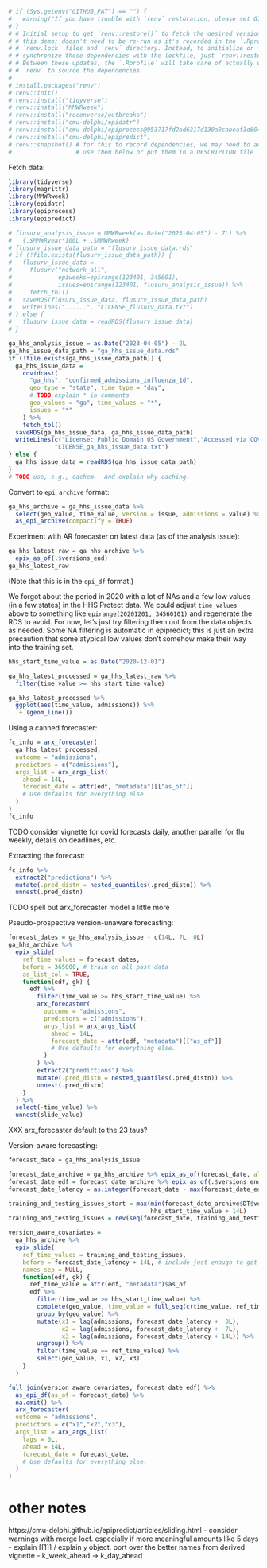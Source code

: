 ```r
# if (Sys.getenv("GITHUB_PAT") == "") {
#   warning("If you have trouble with `renv` restoration, please set GITHUB_PAT in a `.Renviron` file (see `help(.Rprofile)` for the format and possible locations) and make sure it's .gitignore'd / not shared.")
# }
# # Initial setup to get `renv::restore()` to fetch the desired versions for
# # this demo; doesn't need to be re-run as it's recorded in the `.Rprofile` and
# # `renv.lock` files and `renv` directory. Instead, to initialize or
# # synchronize these dependencies with the lockfile, just `renv::restore()`.
# # Between these updates, the `.Rprofile` will take care of actually using the
# # `renv` to source the dependencies.
#
# install.packages("renv")
# renv::init()
# renv::install("tidyverse")
# renv::install("MMWRweek")
# renv::install("reconverse/outbreaks")
# renv::install("cmu-delphi/epidatr")
# renv::install("cmu-delphi/epiprocess@953717fd2ad6317d130a8cabeaf3d6040aebb59a")
# renv::install("cmu-delphi/epipredict")
# renv::snapshot() # for this to record dependencies, we may need to actually
#                  # use them below or put them in a DESCRIPTION file
```

Fetch data:
```r
library(tidyverse)
library(magrittr)
library(MMWRweek)
library(epidatr)
library(epiprocess)
library(epipredict)

# flusurv_analysis_issue = MMWRweek(as.Date("2023-04-05") - 7L) %>%
#   {.$MMWRyear*100L + .$MMWRweek}
# flusurv_issue_data_path = "flusurv_issue_data.rds"
# if (!file.exists(flusurv_issue_data_path)) {
#   flusurv_issue_data =
#     flusurv("network_all",
#             epiweeks=epirange(123401, 345601),
#             issues=epirange(123401, flusurv_analysis_issue)) %>%
#     fetch_tbl()
#   saveRDS(flusurv_issue_data, flusurv_issue_data_path)
#   writeLines("......", "LICENSE_flusurv_data.txt")
# } else {
#   flusurv_issue_data = readRDS(flusurv_issue_data)
# }

ga_hhs_analysis_issue = as.Date("2023-04-05") - 2L
ga_hhs_issue_data_path = "ga_hhs_issue_data.rds"
if (!file.exists(ga_hhs_issue_data_path)) {
  ga_hhs_issue_data =
    covidcast(
      "ga_hhs", "confirmed_admissions_influenza_1d",
      geo_type = "state", time_type = "day",
      # TODO explain * in comments
      geo_values = "ga", time_values = "*",
      issues = "*"
    ) %>%
    fetch_tbl()
  saveRDS(ga_hhs_issue_data, ga_hhs_issue_data_path)
  writeLines(c("License: Public Domain US Government","Accessed via COVIDcast Epidata API"),
             "LICENSE_ga_hhs_issue_data.txt")
} else {
  ga_hhs_issue_data = readRDS(ga_hhs_issue_data_path)
}
# TODO use, e.g., cachem.  And explain why caching.
```

Convert to `epi_archive` format:
```r
ga_hhs_archive = ga_hhs_issue_data %>%
  select(geo_value, time_value, version = issue, admissions = value) %>%
  as_epi_archive(compactify = TRUE)
```

Experiment with AR forecaster on latest data (as of the analysis issue):
```r
ga_hhs_latest_raw = ga_hhs_archive %>%
  epix_as_of(.$versions_end)
ga_hhs_latest_raw
```
(Note that this is in the `epi_df` format.)

We forgot about the period in 2020 with a lot of NAs and a few low values (in a
few states) in the HHS Protect data. We could adjust `time_values` above to
something like `epirange(20201201, 34560101)` and regenerate the RDS to avoid.
For now, let's just try filtering them out from the data objects as needed. Some
NA filtering is automatic in epipredict; this is just an extra precaution that
some atypical low values don't somehow make their way into the training set.

```r
hhs_start_time_value = as.Date("2020-12-01")

ga_hhs_latest_processed = ga_hhs_latest_raw %>%
  filter(time_value >= hhs_start_time_value)

ga_hhs_latest_processed %>%
  ggplot(aes(time_value, admissions)) %>%
  `+`(geom_line())
```

Using a canned forecaster:
```r
fc_info = arx_forecaster(
  ga_hhs_latest_processed,
  outcome = "admissions",
  predictors = c("admissions"),
  args_list = arx_args_list(
    ahead = 14L,
    forecast_date = attr(edf, "metadata")[["as_of"]]
    # Use defaults for everything else.
  )
)
fc_info
```
TODO consider vignette for covid forecasts daily, another parallel for flu weekly, details on deadlines, etc.

Extracting the forecast:
```r
fc_info %>%
  extract2("predictions") %>%
  mutate(.pred_distn = nested_quantiles(.pred_distn)) %>%
  unnest(.pred_distn)
```
TODO spell out arx_forecaster model a little more

Pseudo-prospective version-unaware forecasting:
```r
forecast_dates = ga_hhs_analysis_issue - c(14L, 7L, 0L)
ga_hhs_archive %>%
  epix_slide(
    ref_time_values = forecast_dates,
    before = 365000, # train on all past data
    as_list_col = TRUE,
    function(edf, gk) {
      edf %>%
        filter(time_value >= hhs_start_time_value) %>%
        arx_forecaster(
          outcome = "admissions",
          predictors = c("admissions"),
          args_list = arx_args_list(
            ahead = 14L,
            forecast_date = attr(edf, "metadata")[["as_of"]]
            # Use defaults for everything else.
          )
        ) %>%
        extract2("predictions") %>%
        mutate(.pred_distn = nested_quantiles(.pred_distn)) %>%
        unnest(.pred_distn)
    }
  ) %>%
  select(-time_value) %>%
  unnest(slide_value)
```
XXX arx_forecaster default to the 23 taus?

Version-aware forecasting:
```r
forecast_date = ga_hhs_analysis_issue

forecast_date_archive = ga_hhs_archive %>% epix_as_of(forecast_date, all_versions = TRUE)
forecast_date_edf = forecast_date_archive %>% epix_as_of(.$versions_end)
forecast_date_latency = as.integer(forecast_date - max(forecast_date_edf$time_value))

training_and_testing_issues_start = max(min(forecast_date_archive$DT$version),
                                        hhs_start_time_value + 14L)
training_and_testing_issues = rev(seq(forecast_date, training_and_testing_issues_start, -7))

version_aware_covariates =
  ga_hhs_archive %>%
  epix_slide(
    ref_time_values = training_and_testing_issues,
    before = forecast_date_latency + 14L, # include just enough to get the lags we want
    names_sep = NULL,
    function(edf, gk) {
      ref_time_value = attr(edf, "metadata")$as_of
      edf %>%
        filter(time_value >= hhs_start_time_value) %>%
        complete(geo_value, time_value = full_seq(c(time_value, ref_time_value), period=1L)) %>%
        group_by(geo_value) %>%
        mutate(x1 = lag(admissions, forecast_date_latency +  0L),
               x2 = lag(admissions, forecast_date_latency +  7L),
               x3 = lag(admissions, forecast_date_latency + 14L)) %>%
        ungroup() %>%
        filter(time_value == ref_time_value) %>%
        select(geo_value, x1, x2, x3)
    }
  )

full_join(version_aware_covariates, forecast_date_edf) %>%
  as_epi_df(as_of = forecast_date) %>%
  na.omit() %>%
  arx_forecaster(
  outcome = "admissions",
  predictors = c("x1","x2","x3"),
  args_list = arx_args_list(
    lags = 0L,
    ahead = 14L,
    forecast_date = forecast_date,
    # Use defaults for everything else.
  )
)
```







# other notes
https://cmu-delphi.github.io/epipredict/articles/sliding.html
- consider warnings with merge locf.  especially if more meaningful amounts like 5 days
- explain [[1]] / explain `y` object.  port over the better names from derived vignette
- k_week_ahead -> k_day_ahead
